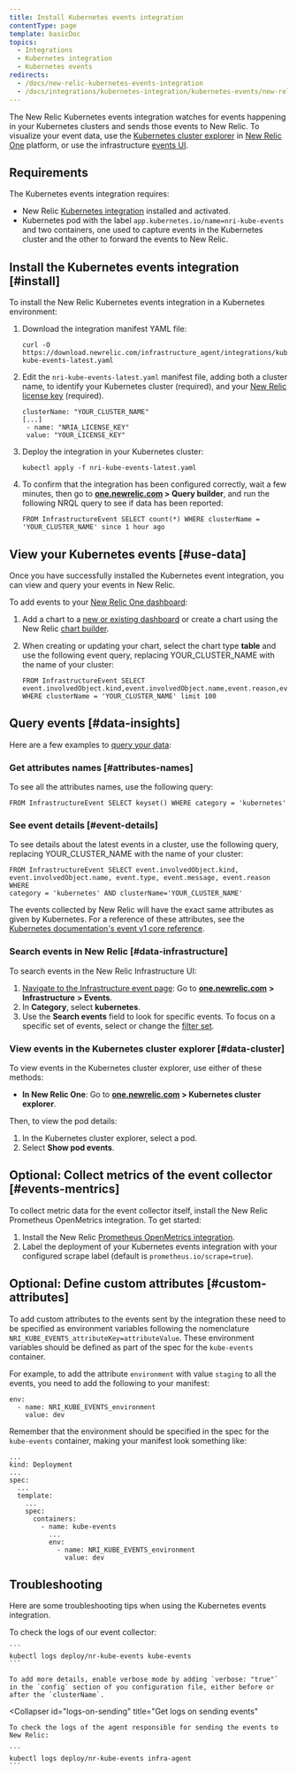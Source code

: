 ```yaml
---
title: Install Kubernetes events integration
contentType: page
template: basicDoc
topics:
  - Integrations
  - Kubernetes integration
  - Kubernetes events
redirects:
  - /docs/new-relic-kubernetes-events-integration
  - /docs/integrations/kubernetes-integration/kubernetes-events/new-relic-kubernetes-events-integration
---
```


The New Relic Kubernetes events integration watches for events happening in your Kubernetes clusters and sends those events to New Relic. To visualize your event data, use the [Kubernetes cluster explorer](/docs/integrations/kubernetes-integration/cluster-explorer/kubernetes-cluster-explorer) in [New Relic One](/docs/new-relic-one/use-new-relic-one/get-started/introduction-new-relic-one) platform, or use the infrastructure [events UI](/docs/infrastructure/new-relic-infrastructure/infrastructure-ui-pages/infrastructure-events-page-live-feed-every-config-change).

## Requirements

The Kubernetes events integration requires:

* New Relic [Kubernetes integration](/docs/integrations/kubernetes-integration/installation/kubernetes-installation-configuration) installed and activated.
* Kubernetes pod with the label `app.kubernetes.io/name=nri-kube-events` and two containers, one used to capture events in the Kubernetes cluster and the other to forward the events to New Relic.

## Install the Kubernetes events integration [#install]

To install the New Relic Kubernetes events integration in a Kubernetes environment:

1. Download the integration manifest YAML file:

   ```
   curl -O https://download.newrelic.com/infrastructure_agent/integrations/kubernetes/nri-kube-events-latest.yaml
   ```
2. Edit the `nri-kube-events-latest.yaml` manifest file, adding both a cluster name, to identify your Kubernetes cluster (required), and your [New Relic license key](/docs/accounts-partnerships/accounts/account-setup/license-key) (required).

   ```
   clusterName: "YOUR_CLUSTER_NAME"
   [...]
   	- name: "NRIA_LICENSE_KEY"
   	value: "YOUR_LICENSE_KEY"
   ```
3. Deploy the integration in your Kubernetes cluster:

   ```
   kubectl apply -f nri-kube-events-latest.yaml
   ```
4. To confirm that the integration has been configured correctly, wait a few minutes, then go to **[one.newrelic.com](https://one.newrelic.com) > Query builder**, and run the following NRQL query to see if data has been reported:

   ```
   FROM InfrastructureEvent SELECT count(*) WHERE clusterName = 'YOUR_CLUSTER_NAME' since 1 hour ago
   ```

## View your Kubernetes events [#use-data]

Once you have successfully installed the Kubernetes event integration, you can view and query your events in New Relic.

To add events to your [New Relic One dashboard](/docs/dashboards/new-relic-one-dashboards/get-started/introduction-new-relic-one-dashboards):

1. Add a chart to a [new or existing dashboard](/docs/insights/new-relic-insights/managing-dashboards-data/building-insights-dashboards) or create a chart using the New Relic [chart builder](/docs/chart-builder/use-chart-builder/get-started/introduction-chart-builder).
2. When creating or updating your chart, select the chart type **table** and use the following event query, replacing YOUR_CLUSTER_NAME with the name of your cluster:

   ```
   FROM InfrastructureEvent SELECT
   event.involvedObject.kind,event.involvedObject.name,event.reason,event.message 
   WHERE clusterName = 'YOUR_CLUSTER_NAME' limit 100
   ```

## Query events [#data-insights]

Here are a few examples to [query your data](/docs/using-new-relic/data/understand-data/query-new-relic-data):

### Get attributes names [#attributes-names]

To see all the attributes names, use the following query:

```
FROM InfrastructureEvent SELECT keyset() WHERE category = 'kubernetes'
```

### See event details [#event-details]

To see details about the latest events in a cluster, use the following query, replacing YOUR_CLUSTER_NAME with the name of your cluster:

```
FROM InfrastructureEvent SELECT event.involvedObject.kind, 
event.involvedObject.name, event.type, event.message, event.reason WHERE 
category = 'kubernetes' AND clusterName='YOUR_CLUSTER_NAME'​
```

The events collected by New Relic will have the exact same attributes as given by Kubernetes. For a reference of these attributes, see the [Kubernetes documentation's event v1 core reference](https://kubernetes.io/docs/reference/generated/kubernetes-api/v1.10/#event-v1-core).

### Search events in New Relic [#data-infrastructure]

To search events in the New Relic Infrastructure UI:

1. [Navigate to the Infrastructure event page](http://one.newrelic.com): Go to [**one.newrelic.com**](http://one.newrelic.com) **> Infrastructure** **> Events**.
2. In **Category**, select **kubernetes**.
3. Use the <Icon name="fe-search"/>
   **Search events** field to look for specific events. To focus on a specific set of events, select or change the [filter set](/docs/scopes-organize-your-infrastructure).

### View events in the Kubernetes cluster explorer [#data-cluster]

To view events in the Kubernetes cluster explorer, use either of these methods:

* **In New Relic One**: Go to **[one.newrelic.com](http://one.newrelic.com) > Kubernetes cluster explorer**.

Then, to view the pod details:

1. In the Kubernetes cluster explorer, select a pod.
2. Select **Show pod events**.

## Optional: Collect metrics of the event collector [#events-mentrics]

To collect metric data for the event collector itself, install the New Relic Prometheus OpenMetrics integration. To get started:

1. Install the New Relic [Prometheus OpenMetrics integration](/docs/integrations/prometheus-integrations/prometheus-kubernetes/new-relic-prometheus-openmetrics-integration-kubernetes).
2. Label the deployment of your Kubernetes events integration with your configured scrape label (default is `prometheus.io/scrape=true`).

## Optional: Define custom attributes [#custom-attributes]

To add custom attributes to the events sent by the integration these need to be specified as environment variables following the nomenclature `NRI_KUBE_EVENTS_attributeKey=attributeValue`. These environment variables should be defined as part of the spec for the `kube-events` container.

For example, to add the attribute `environment` with value `staging` to all the events, you need to add the following to your manifest:

```
env: 
  - name: NRI_KUBE_EVENTS_environment 
    value: dev
```

Remember that the environment should be specified in the spec for the `kube-events` container, making your manifest look something like:

```
...
kind: Deployment
...
spec:
  ...
  template:
    ...
    spec:
      containers:
        - name: kube-events
          ...
          env:
            - name: NRI_KUBE_EVENTS_environment
              value: dev
```

## Troubleshooting

Here are some troubleshooting tips when using the Kubernetes events integration.

<CollapserGroup>
  <Collapser
    id="logs-on-collection"
    title="Get logs on event collection"
  >
    To check the logs of our event collector:

    ```
    kubectl logs deploy/nr-kube-events kube-events
    ```

    To add more details, enable verbose mode by adding `verbose: "true"` in the `config` section of you configuration file, either before or after the `clusterName`.
  </Collapser>

  <Collapser
    id="logs-on-sending"
    title="Get logs on sending events"
  >
    To check the logs of the agent responsible for sending the events to New Relic:

    ```
    kubectl logs deploy/nr-kube-events infra-agent
    ```
  </Collapser>
</CollapserGroup>
